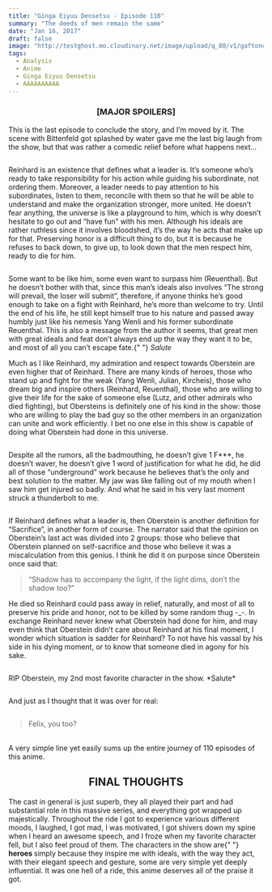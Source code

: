 ```yaml
---
title: "Ginga Eiyuu Densetsu - Episode 110"
summary: "The deeds of men remain the same"
date: "Jan 16, 2017"
draft: false
image: "http://testghost.mo.cloudinary.net/image/upload/q_80/v1/gaftonosh/2021/10/2020-11-07-21_47_05-reaktor-legend-of-the-galactic-heroes-e110-vlc-media-player-1.webp"
tags:
  - Analysis
  - Anime
  - Ginga Eiyuu Densetsu
  - AAAAAAAAAA
---
```


<div className="richtext pb-8">
  <center>
    <h3>
      <b>[MAJOR SPOILERS]</b>
    </h3>
  </center>
  <p>
    This is the last episode to conclude the story, and I’m moved by it. The
    scene with Bittenfeld got splashed by water gave me the last big laugh from
    the show, but that was rather a comedic relief before what happens next…
  </p>
  <figure className="kg-card kg-image-card">
    <img
      src="http://testghost.mo.cloudinary.net/image/upload/q_80/v1/gaftonosh/2021/10/2017-01-18-08_19_17-greenshot.webp"
      alt=""
      height={759}
      loading="lazy"
      width={1014}
      className="kg-image hoverZoomLink"
    />
  </figure>
  <p>
    Reinhard is an existence that defines what a leader is. It’s someone who’s
    ready to take responsibility for his action while guiding his subordinate,
    not ordering them. Moreover, a leader needs to pay attention to his
    subordinates, listen to them, reconcile with them so that he will be able to
    understand and make the organization stronger, more united. He doesn’t fear
    anything, the universe is like a playground to him, which is why doesn’t
    hesitate to go out and “have fun” with his men. Although his ideals are
    rather ruthless since it involves bloodshed, it’s the way he acts that make
    up for that. Preserving honor is a difficult thing to do, but it is because
    he refuses to back down, to give up, to look down that the men respect him,
    ready to die for him.
  </p>
  <figure className="kg-card kg-image-card">
    <img
      src="http://testghost.mo.cloudinary.net/image/upload/q_80/v1/gaftonosh/2021/10/2020-11-07-21_43_07-reaktor-legend-of-the-galactic-heroes-e110-vlc-media-player.webp"
      alt=""
      height={760}
      loading="lazy"
      width={1014}
      className="kg-image hoverZoomLink"
    />
  </figure>
  <p>
    Some want to be like him, some even want to surpass him (Reuenthal). But he
    doesn’t bother with that, since this man’s ideals also involves “The strong
    will prevail, the loser will submit”, therefore, if anyone thinks he’s good
    enough to take on a fight with Reinhard, he’s more than welcome to try.
    Until the end of his life, he still kept himself true to his nature and
    passed away humbly just like his nemesis Yang Wenli and his former
    subordinate Reuenthal. This is also a message from the author it seems, that
    great men with great ideals and feat don’t always end up the way they want
    it to be, and most of all you can’t escape fate.{" "}
    <em>
      <em>Salute</em>
    </em>
  </p>
  <p>
    Much as I like Reinhard, my admiration and respect towards Oberstein are
    even higher that of Reinhard. There are many kinds of heroes, those who
    stand up and fight for the weak (Yang Wenli, Julian, Kircheis), those who
    dream big and inspire others (Reinhard, Reuenthal), those who are willing to
    give their life for the sake of someone else (Lutz, and other admirals who
    died fighting), but Obersteins is definitely one of his kind in the show:
    those who are willing to play the bad guy so the other members in an
    organization can unite and work efficiently. I bet no one else in this show
    is capable of doing what Oberstein had done in this universe.
  </p>
  <figure className="kg-card kg-image-card">
    <img
      src="http://testghost.mo.cloudinary.net/image/upload/q_80/v1/gaftonosh/2021/10/2017-01-18-08_35_23-greenshot.webp"
      alt=""
      height={759}
      loading="lazy"
      width={1014}
      className="kg-image hoverZoomLink"
    />
  </figure>
  <p>
    Despite all the rumors, all the badmouthing, he doesn’t give 1 F***, he
    doesn’t waver, he doesn’t give 1 word of justification for what he did, he
    did all of those “underground” work because he believes that’s the only and
    best solution to the matter. My jaw was like falling out of my mouth when I
    saw him get injured so badly. And what he said in his very last moment
    struck a thunderbolt to me.
  </p>
  <figure className="kg-card kg-image-card">
    <img
      src="http://testghost.mo.cloudinary.net/image/upload/q_80/v1/gaftonosh/2021/10/2017-01-18-08_41_23-greenshot.webp"
      alt=""
      height={759}
      loading="lazy"
      width={1014}
      className="kg-image hoverZoomLink"
    />
  </figure>
  <p>
    If Reinhard defines what a leader is, then Oberstein is another definition
    for “Sacrifice”, in another form of course. The narrator said that the
    opinion on Oberstein’s last act was divided into 2 groups: those who believe
    that Oberstein planned on self-sacrifice and those who believe it was a
    miscalculation from this genius. I think he did it on purpose since
    Oberstein once said that:
  </p>
  <blockquote>
    “Shadow has to accompany the light, if the light dims, don’t the shadow
    too?”
  </blockquote>
  <p>
    He died so Reinhard could pass away in relief, naturally, and most of all to
    preserve his pride and honor, not to be killed by some random thug -_-. In
    exchange Reinhard never knew what Oberstein had done for him, and may even
    think that Oberstein didn’t care about Reinhard at his final moment, I
    wonder which situation is sadder for Reinhard? To not have his vassal by his
    side in his dying moment, or to know that someone died in agony for his
    sake.
  </p>
  <figure className="kg-card kg-image-card">
    <img
      src="http://testghost.mo.cloudinary.net/image/upload/q_80/v1/gaftonosh/2021/10/2020-11-07-21_38_21-reaktor-legend-of-the-galactic-heroes-e110-vlc-media-player.webp"
      alt=""
      height={760}
      loading="lazy"
      width={1014}
      className="kg-image hoverZoomLink"
    />
  </figure>
  <p>RIP Oberstein, my 2nd most favorite character in the show. *Salute*</p>
  <figure className="kg-card kg-image-card">
    <img
      src="http://testghost.mo.cloudinary.net/image/upload/q_80/v1/gaftonosh/2021/10/2020-11-07-21_41_48-reaktor-legend-of-the-galactic-heroes-e110-vlc-media-player.webp"
      alt=""
      height={760}
      loading="lazy"
      width={1014}
      className="kg-image hoverZoomLink"
    />
  </figure>
  <p>And just as I thought that it was over for real:</p>
  <p />
  <figure className="kg-card kg-gallery-card kg-width-wide">
    <div className="kg-gallery-container">
      <div className="kg-gallery-row">
        <div className="kg-gallery-image">
          <img
            src="http://testghost.mo.cloudinary.net/image/upload/q_80/v1/gaftonosh/2021/10/2020-11-07-21_46_35-reaktor-legend-of-the-galactic-heroes-e110-vlc-media-player.webp"
            alt=""
            height={760}
            loading="lazy"
            width={1014}
            className="hoverZoomLink"
          />
        </div>
        <div className="kg-gallery-image">
          <img
            src="http://testghost.mo.cloudinary.net/image/upload/q_80/v1/gaftonosh/2021/10/2020-11-07-21_46_48-reaktor-legend-of-the-galactic-heroes-e110-vlc-media-player.webp"
            alt=""
            height={760}
            loading="lazy"
            width={1014}
            className="hoverZoomLink"
          />
        </div>
        <div className="kg-gallery-image">
          <img
            src="http://testghost.mo.cloudinary.net/image/upload/q_80/v1/gaftonosh/2021/10/2020-11-07-21_47_05-reaktor-legend-of-the-galactic-heroes-e110-vlc-media-player-1.webp"
            alt=""
            height={520}
            loading="lazy"
            width={693}
            className="hoverZoomLink"
          />
        </div>
      </div>
    </div>
  </figure>
  <blockquote>Felix, you too?</blockquote>
  <p>
    <br />A very simple line yet easily sums up the entire journey of 110
    episodes of this anime.
  </p>
  <center>
    <h2>
      <b>FINAL THOUGHTS</b>
    </h2>
  </center>
  <p>
    The cast in general is just superb, they all played their part and had
    substantial role in this massive series, and everything got wrapped up
    majestically. Throughout the ride I got to experience various different
    moods, I laughed, I got mad, I was motivated, I got shivers down my spine
    when I heard an awesome speech, and I froze when my favorite character fell,
    but I also feel proud of them. The characters in the show are{" "}
    <strong>heroes </strong>simply because they inspire me with ideals, with the
    way they act, with their elegant speech and gesture, some are very simple
    yet deeply influential. It was one hell of a ride, this anime deserves all
    of the praise it got.
  </p>
</div>
